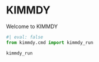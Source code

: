 # KIMMDY

Welcome to KIMMDY

```python
#| eval: false
from kimmdy.cmd import kimmdy_run

kimmdy_run
```
